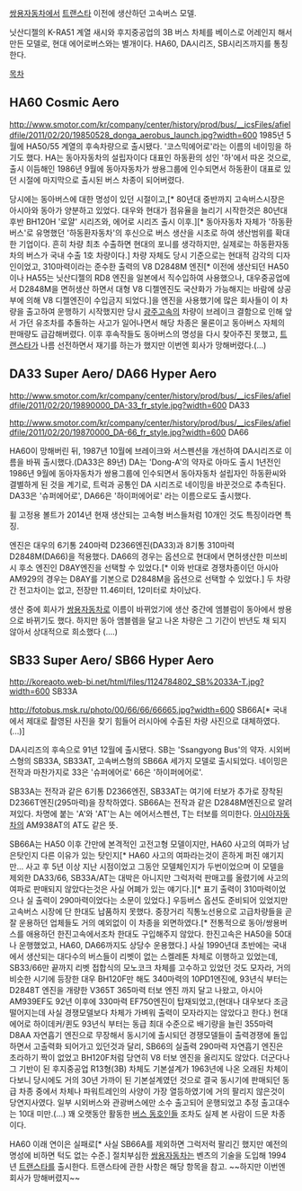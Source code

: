 [[쌍용자동차]]에서 [[쌍용 트랜스타|트랜스타]] 이전에 생산하던 고속버스 모델.

닛산디젤의 K-RA51 계열 새시와 후지중공업의 3B 버스 차체를 베이스로 어레인지 해서 만든 모델로, 현대 에어로버스와는 별개이다. HA60, DA시리즈, SB시리즈까지를 통칭한다.

[[목차]]
== HA60 Cosmic Aero ==
http://www.smotor.com/kr/company/center/history/prod/bus/__icsFiles/afieldfile/2011/02/20/19850528_donga_aerobus_launch.jpg?width=600
1985년 5월에 HA50/55 계열의 후속차량으로 출시됐다. '코스믹에어로'라는 이름의 네이밍을 하기도 했다. HA는 동아자동차의 설립자이다 대표인 하동환의 성인 '하'에서 따온 것으로, 출시 이듬해인 1986년 9월에 동아자동차가 쌍용그룹에 인수되면서 하동환이 대표로 있던 시절에 마지막으로 출시된 버스 차종이 되어버렸다.

당시에는 동아버스에 대한 명성이 있던 시절이고,[* 80년대 중반까지 고속버스시장은 아시아와 동아가 양분하고 있었다. 대우와 현대가 점유율을 늘리기 시작한것은 80년대 후반 BH120H '로얄' 시리즈와, 에어로 시리즈 출시 이후.][* 동아자동차 자체가 '하동환버스'로 유명했던 '하동환자동차'의 후신으로 버스 생산을 시초로 하여 생산범위를 확대한 기업이다. 흔히 차량 최초 수출하면 현대의 포니를 생각하지만, 실제로는 하동환자동차의 버스가 국내 수출 1호 차량이다.] 차량 자체도 당시 기준으로는 현대적 감각의 디자인이었고, 310마력이라는 준수한 출력의 V8 D2848M 엔진[* 이전에 생산되던 HA50이나 HA55는 닛산디젤의 RD8 엔진을 일본에서 직수입하여 사용했으나, 대우중공업에서 D2848M을 면허생산 하면서 대형 V8 디젤엔진도 국산화가 가능해지는 바람에 상공부에 의해 V8 디젤엔진이 수입금지 되었다.]을 엔진을 사용했기에 많은 회사들이 이 차량을 출고하여 운행하기 시작했지만 당시 [[금호고속|광주고속]]의 차량이 브레이크 결함으로 인해 앞서 가던 유조차를 추돌하는 사고가 일어나면서 해당 차종은 물론이고 동아버스 자체의 판매량도 급감해버렸다. 이후 후속작들도 동아버스의 명성을 다시 찾아주진 못했고, [[쌍용 트랜스타|트랜스타]]가 나름 선전하면서 재기를 하는가 했지만 이번엔 회사가 망해버렸다.(...)

== DA33 Super Aero/ DA66 Hyper Aero == 
http://www.smotor.com/kr/company/center/history/prod/bus/__icsFiles/afieldfile/2011/02/20/19890000_DA-33_fr_style.jpg?width=600
DA33

http://www.smotor.com/kr/company/center/history/prod/bus/__icsFiles/afieldfile/2011/02/20/19870000_DA-66_fr_style.jpg?width=600
DA66

HA60이 망해버린 뒤, 1987년 10월에 브레이크와 서스펜션을 개선하여 DA시리즈로 이름을 바꿔 출시했다.(DA33은 89년) DA는 'Dong-A'의 약자로 아마도 출시 1년전인 1986년 9월에 동아자동차가 쌍용그룹에 인수되면서 동아자동차 설립자인 하동환씨와 결별하게 된 것을 계기로, 트럭과 공통인 DA 시리즈로 네이밍을 바꾼것으로 추측된다. DA33은 '슈퍼에어로', DA66은 '하이퍼에어로' 라는 이름으로도 출시했다.

휠 고정용 볼트가 2014년 현재 생산되는 고속형 버스들처럼 10개인 것도 특징이라면 특징.

엔진은 대우의 6기통 240마력 D2366엔진(DA33)과 8기통 310마력 D2848M(DA66)을 적용했다. DA66의 경우는 옵션으로 현대에서 면허생산한 미쓰비시 후소 엔진인 D8AY엔진을 선택할 수 있었다.[* 이와 반대로 경쟁차종이던 아시아 AM929의 경우는 D8AY를 기본으로 D2848M을 옵션으로 선택할 수 있었다.] 두 차량간 전고차이는 없고, 전장만 11.46미터, 12미터로 차이났다.

생산 중에 회사가 [[쌍용자동차]]로 이름이 바뀌었기에 생산 중간에 엠블럼이 동아에서 쌍용으로 바뀌기도 했다. 하지만 동아 앰블렘을 달고 나온 차량은 그 기간이 반년도 채 되지 않아서 상대적으로 희소했다 (....)

== SB33 Super Aero/ SB66 Hyper Aero ==
http://koreaoto.web-bi.net/html/files/1124784802_SB%2033A-T.jpg?width=600
SB33A

http://fotobus.msk.ru/photo/00/66/66/66665.jpg?width=600
SB66A[* 국내에서 제대로 촬영된 사진을 찾기 힘들어 러시아에 수출된 차량 사진으로 대체하였다.(...)]

DA시리즈의 후속으로 91년 12월에 출시됐다. SB는 'Ssangyong Bus'의 약자. 시외버스형의 SB33A, SB33AT, 고속버스형의 SB66A 세가지 모델로 출시되었다. 네이밍은 전작과 마찬가지로 33은 '슈퍼에어로' 66은 '하이퍼에어로'.

SB33A는 전작과 같은 6기통 D2366엔진, SB33AT는 여기에 터보가 추가로 장착된 D2366T엔진(295마력)을 장착하였다. SB66A는 전작과 같은 D2848M엔진으로 알려져있다. 차명에 붙는 'A'와 'AT'는 A는 에어서스펜션, T는 터보를 의미한다. [[아시아자동차]]의 AM938AT의 AT도 같은 뜻.

SB66A는 HA50 이후 간만에 본격적인 고전고형 모델이지만, HA60 사고의 여파가 남은탓인지 다른 이유가 있는 탓인지[* HA60 사고의 여파라는것이 흔하게 퍼진 얘기지만... 사고 후 5년 이상 지난 시점이었고 그동안 모델체인지가 두번이었으며 이 모델을 제외한 DA33/66, SB33A/AT는 대박은 아니지만 그럭저럭 판매고를 올렸기에 사고의 여파로 판매되지 않았다는것은 사실 어폐가 있는 얘기다.][* 표기 출력이 310마력이었으나 실 출력이 290마력이었다는 소문이 있었다.] 우등버스 옵션도 준비되어 있었지만 고속버스 시장에 단 한대도 납품하지 못했다. 중장거리 직통노선용으로 고급차량들을 곧잘 운용하던 업체들도 거의 예외없이 이 차종을 외면하였다.[* 전통적으로 동아/쌍용버스를 애용하던 한진고속에서조차 한대도 구입해주지 않았다. 한진고속은 HA50을 50대나 운행했었고, HA60, DA66까지도 상당수 운용했다.] 사실 1990년대 초반에는 국내에서 생산되는 대다수의 버스들이 리벳이 없는 스켈레톤 차체로 이행하고 있었는데, SB33/66만 끝까지 리벳 접합식의 모노코크 차체를 고수하고 있었던 것도 모자라, 거의 비슷한 시기에 등장한 대우 BH120F만 해도 340마력의 10PD1엔진에, 93년식 부터는 D2848T 엔진을 개량한 V365T 365마력 터보 엔진 까지 달고 나왔고, 아시아 AM939EF도 92년 이후에 330마력 EF750엔진이 탑재되었고,(현대나 대우보다 조금 떨어지는데 사실 경쟁모델보다 차체가 가벼워 출력이 모자라지는 않았다고 한다.) 현대 에어로 하이데커/퀸도 93년식 부터는 동급 최대 수준으로 배기량을 늘린 355마력 D8AA 자연흡기 엔진으로 무장해서 동시기에 출시되던 경쟁모델들이 출력경쟁에 돌입하면서 고출력화 되어가고 있던것과 달리, SB66의 실출력 290마력 자연흡기 엔진은 초라하기 짝이 없었고 BH120F처럼 당연히 V8 터보 엔진을 올리지도 않았다. 더군다나 그 기반이 된 후지중공업 R13형(3B) 차체도 기본설계가 1963년에 나온 오래된 차체이다보니 당시에도 거의 30년 가까이 된 기본설계였던 것으로 결국 동시기에 판매되던 동급 차종 중에서 차체나 파워트레인의 사양이 가장 열등하였기에 거의 팔리지 않은것이 당연지사였다. 일부 시외버스와 관광버스에만 소수 출고되어 운행되었고 추정 출고대수는 10대 미만.(...) 꽤 오랫동안 활동한 [[버스 동호인]]들 조차도 실제 본 사람이 드문 차종이다.

HA60 이래 연이은 실패로[* 사실 SB66A를 제외하면 그럭저럭 팔리긴 했지만 예전의 명성에 비하면 턱도 없는 수준.] 절치부심한 [[쌍용자동차]]는 벤츠의 기술을 도입해 1994년 [[쌍용 트랜스타|트랜스타]]를 출시한다. 트랜스타에 관한 사항은 해당 항목을 참고. ~~하지만 이번엔 회사가 망해버렸지~~
